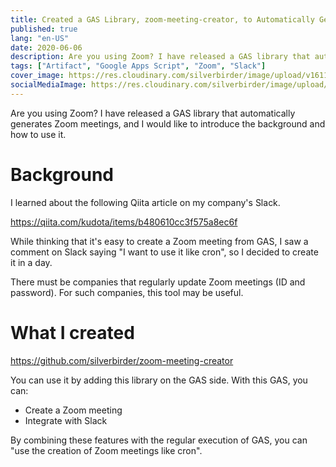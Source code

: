 ```yaml
---
title: Created a GAS Library, zoom-meeting-creator, to Automatically Generate Zoom Meetings
published: true
lang: "en-US"
date: 2020-06-06
description: Are you using Zoom? I have released a GAS library that automatically generates Zoom meetings, and I would like to introduce the background and how to use it.
tags: ["Artifact", "Google Apps Script", "Zoom", "Slack"]
cover_image: https://res.cloudinary.com/silverbirder/image/upload/v1611128736/silver-birder.github.io/assets/logo.png
socialMediaImage: https://res.cloudinary.com/silverbirder/image/upload/v1611128736/silver-birder.github.io/assets/logo.png
---
```


Are you using Zoom?
I have released a GAS library that automatically generates Zoom meetings,
and I would like to introduce the background and how to use it.

# Background

I learned about the following Qiita article on my company's Slack.

https://qiita.com/kudota/items/b480610cc3f575a8ec6f

While thinking that it's easy to create a Zoom meeting from GAS,
I saw a comment on Slack saying "I want to use it like cron", so I decided to create it in a day.

There must be companies that regularly update Zoom meetings (ID and password).
For such companies, this tool may be useful.

# What I created

https://github.com/silverbirder/zoom-meeting-creator

You can use it by adding this library on the GAS side.
With this GAS, you can:

- Create a Zoom meeting
- Integrate with Slack

By combining these features with the regular execution of GAS, you can "use the creation of Zoom meetings like cron".
